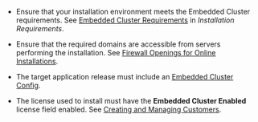 * Ensure that your installation environment meets the Embedded Cluster requirements. See [Embedded Cluster Requirements](/enterprise/installing-general-requirements#embedded-cluster-requirements) in _Installation Requirements_.

* Ensure that the required domains are accessible from servers performing the installation. See [Firewall Openings for Online Installations](/enterprise/installing-general-requirements#firewall-openings-for-online-installations).

* The target application release must include an [Embedded Cluster Config](/reference/embedded-config).

* The license used to install must have the **Embedded Cluster Enabled** license field enabled. See [Creating and Managing Customers](/vendor/releases-creating-customers).
